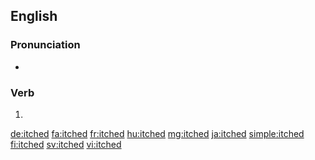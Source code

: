 ==English==

===Pronunciation===
* {{IPA|/ɪtʃt/|lang=en}}

===Verb===
{{head|en|verb form}}

# {{en-past of|itch}}

[[de:itched]]
[[fa:itched]]
[[fr:itched]]
[[hu:itched]]
[[mg:itched]]
[[ja:itched]]
[[simple:itched]]
[[fi:itched]]
[[sv:itched]]
[[vi:itched]]